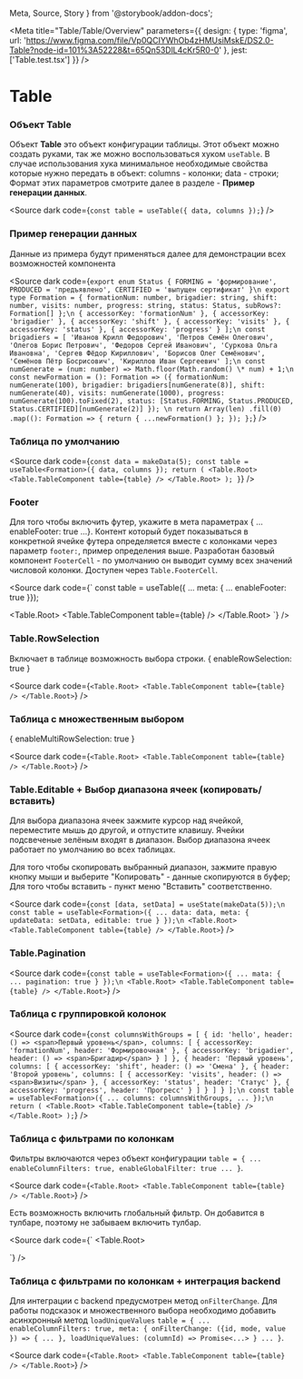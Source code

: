   Meta,
  Source,
  Story
} from '@storybook/addon-docs';

<Meta
  title="Table/Table/Overview"
  parameters={{
    design: {
      type: 'figma',
      url: 'https://www.figma.com/file/Vp0QCIYWhOb4zHMUsiMskE/DS2.0-Table?node-id=101%3A52228&t=65Qn53DlL4cKr5R0-0'
    },
    jest: ['Table.test.tsx']
  }}
/>

# Table


### Объект Table

Объект <b>Table</b> это объект конфигурации таблицы. Этот объект можно создать руками, так же можно воспользоваться хуком `useTable`. В случае использования хука минимальное необходимые свойства которые нужно передать в объект: columns - колонки; data - строки; Формат этих параметров смотрите далее в разделе - <b>Пример генерации данных</b>.

<Source
  dark
  code={`
const table = useTable({ data, columns });
  `}
/>

### Пример генерации данных

Данные из примера будут применяться далее для демонстрации всех возможностей компонента

<Source
  dark
  code={`
export enum Status {
  FORMING = 'формирование',
  PRODUCED = 'предъявлено',
  CERTIFIED = 'выпущен сертификат'
}\n
export type Formation = {
  formationNum: number,
  brigadier: string,
  shift: number,
  visits: number,
  progress: string,
  status: Status,
  subRows?: Formation[]
};\n
  { accessorKey: 'formationNum' },
  { accessorKey: 'brigadier' },
  { accessorKey: 'shift' },
  { accessorKey: 'visits' },
  { accessorKey: 'status' },
  { accessorKey: 'progress' }
];\n
const brigadiers = [ 'Иванов Крилл Федорович', 'Петров Семён Олегович', 'Олегов Борис Петрович',
'Федоров Сергей Иванович', 'Суркова Ольга Ивановна', 'Сергев Фёдор Кириллович',
 'Борисов Олег Семёнович', 'Семёнов Пётр Босрисович', 'Кириллов Иван Сергеевич' ];\n
const numGenerate = (num: number) => Math.floor(Math.random() \* num) + 1;\n
const newFormation = (): Formation => ({
  formationNum: numGenerate(100),
  brigadier: brigadiers[numGenerate(8)],
  shift: numGenerate(40),
  visits: numGenerate(1000),
  progress: numGenerate(100).toFixed(2),
  status: [Status.FORMING, Status.PRODUCED, Status.CERTIFIED][numGenerate(2)]
});
\n
  return Array(len)
    .fill(0)
    .map((): Formation => {
      return {
        ...newFormation()
      };
    });
};
`}
/>

### Таблица по умолчанию

<Source
  dark
  code={`
  const data = makeData(5);
  const table = useTable<Formation>({ data, columns });
  return (
    <Table.Root>
      <Table.TableComponent table={table} />
    </Table.Root>
  );
}
`}
/>

### Footer

Для того чтобы включить футер, укажите в мета параметрах { ... enableFooter: true ...}. Контент который будет показываться в конкретной ячейке футера определяется вместе с колонками через параметр `footer:`, пример определения выше. Разработан базовый компонент `FooterCell` - по умолчанию он выводит сумму всех значений числовой колонки. Доступен через `Table.FooterCell`.

<Source
  dark
  code={`
const table = useTable({ ... meta: { ... enableFooter: true }});

<Table.Root>
  <Table.TableComponent table={table} />
</Table.Root>
`}
/>

### Table.RowSelection

Включает в таблице возможность выбора строки. { enableRowSelection: true }

<Source
  dark
  code={`
<Table.Root>
  <Table.TableComponent table={table} />
</Table.Root>
`}
/>

### Таблица с множественным выбором

 { enableMultiRowSelection: true }

<Source
  dark
  code={`
<Table.Root>
  <Table.TableComponent table={table} />
</Table.Root>
`}
/>


### Table.Editable + Выбор диапазона ячеек (копировать/вставить)

Для выбора диапазона ячеек зажмите курсор над ячейкой, переместите мышь до другой, и отпустите клавишу. Ячейки подсвеченые зелёным входят в диапазон. Выбор диапазона ячеек работает по умолчанию во всех таблицах.

Для того чтобы скопировать выбранный диапазон, зажмите правую кнопку мыши и выберите "Копировать" - данные скопируются в буфер; Для того чтобы вставить - пункт меню "Вставить" соответственно.

<Source
  dark
  code={`
const [data, setData] = useState(makeData(5));\n
const table = useTable<Formation>({
  ...
  data: data,
  meta: { updateData: setData, editable: true }
});\n
<Table.Root>
  <Table.TableComponent table={table} />
</Table.Root>
`}
/>

### Table.Pagination

<Source
  dark
  code={`
const table = useTable<Formation>({
  ...
  mata: {
    ...
    pagination: true
  }
});\n
<Table.Root>
  <Table.TableComponent table={table} />
</Table.Root>
`}
/>

### Таблица с группировкой колонок


<Source
  dark
  code={`
const columnsWithGroups = [
  {
    id: 'hello',
    header: () => <span>Первый уровень</span>,
    columns: [
      {
        accessorKey: 'formationNum',
        header: 'Формировочная'
      },
      {
        accessorKey: 'brigadier',
        header: () => <span>Бригадир</span>
      }
    ]
  },
  {
    header: 'Первый уровень',
    columns: [
      {
        accessorKey: 'shift',
        header: () => 'Смена'
      },
      {
        header: 'Второй уровень',
        columns: [
          {
            accessorKey: 'visits',
            header: () => <span>Визиты</span>
          },
          {
            accessorKey: 'status',
            header: 'Статус'
          },
          {
            accessorKey: 'progress',
            header: 'Прогресс'
          }
        ]
      }
    ]
  }
];\n
const table = useTable<Formation>({
  ...
  columns: columnsWithGroups,
  ...
});\n
return (
  <Table.Root>
    <Table.TableComponent table={table} />
  </Table.Root>
);
`}
/>

### Таблица с фильтрами по колонкам

Фильтры включаются через объект конфигурации `table = { ... enableColumnFilters: true, enableGlobalFilter: true ... }`.

<Source
  dark
  code={`
<Table.Root>
  <Table.TableComponent table={table} />
</Table.Root>
`}
/>


Есть возможность включить глобальный фильтр. Он добавится в тулбаре, поэтому не забываем включить тулбар.

<Source
  dark
  code={`
<Table.Root>
  <div>
    <Table.GlobalFilter />
  </div>
  <Table.TableComponent table={table} />
</Table.Root>
`}
/>

### Таблица с фильтрами по колонкам + интеграция backend

Для интеграции с backend предусмотрен метод `onFilterChange`. Для работы подсказок и множественного выбора необходимо добавить асинхронный метод `loadUniqueValues` `table = { ... enableColumnFilters: true, meta: { onFilterChange: ({id, mode, value }) => { ... }, loadUniqueValues: (columnId) => Promise<...> } ... }`.

<Source
  dark
  code={`
<Table.Root>
  <Table.TableComponent table={table} />
</Table.Root>
`}
/>